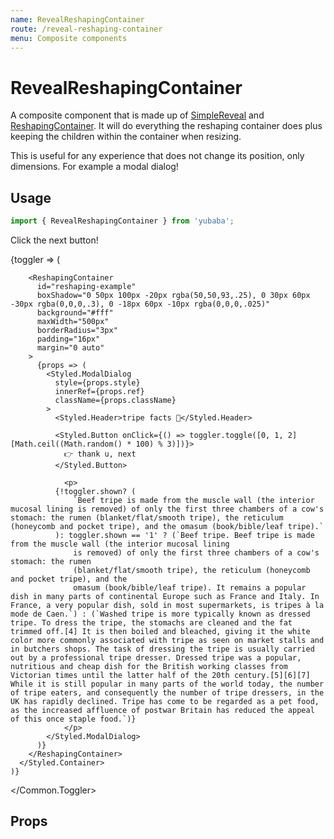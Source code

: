```yaml
---
name: RevealReshapingContainer
route: /reveal-reshaping-container
menu: Composite components
---
```



# RevealReshapingContainer

A composite component that is made up of [SimpleReveal](/simple-reveal) and [ReshapingContainer](/reshaping-container).
It will do everything the reshaping container does plus keeping the children within the container when resizing.

This is useful for any experience that does not change its position,
only dimensions.
For example a modal dialog!

## Usage

```js
import { RevealReshapingContainer } from 'yubaba';
```

Click the next button!

<Playground>
  <Common.Toggler>
    {toggler => (
      <Styled.Container>
        <Styled.Background />

        <ReshapingContainer
          id="reshaping-example"
          boxShadow="0 50px 100px -20px rgba(50,50,93,.25), 0 30px 60px -30px rgba(0,0,0,.3), 0 -18px 60px -10px rgba(0,0,0,.025)"
          background="#fff"
          maxWidth="500px"
          borderRadius="3px"
          padding="16px"
          margin="0 auto"
        >
          {props => (
            <Styled.ModalDialog
              style={props.style}
              innerRef={props.ref}
              className={props.className}
            >
              <Styled.Header>tripe facts 🥩</Styled.Header>

              <Styled.Button onClick={() => toggler.toggle([0, 1, 2][Math.ceil((Math.random() * 100) % 3)])}>
                👉 thank u, next
              </Styled.Button>

                <p>
              {!toggler.shown? (
                  `Beef tripe is made from the muscle wall (the interior mucosal lining is removed) of only the first three chambers of a cow's stomach: the rumen (blanket/flat/smooth tripe), the reticulum (honeycomb and pocket tripe), and the omasum (book/bible/leaf tripe).`
              ): toggler.shown == '1' ? (`Beef tripe. Beef tripe is made from the muscle wall (the interior mucosal lining
                  is removed) of only the first three chambers of a cow's stomach: the rumen
                  (blanket/flat/smooth tripe), the reticulum (honeycomb and pocket tripe), and the
                  omasum (book/bible/leaf tripe). It remains a popular dish in many parts of continental Europe such as France and Italy. In France, a very popular dish, sold in most supermarkets, is tripes à la mode de Caen.`) : (`Washed tripe is more typically known as dressed tripe. To dress the tripe, the stomachs are cleaned and the fat trimmed off.[4] It is then boiled and bleached, giving it the white color more commonly associated with tripe as seen on market stalls and in butchers shops. The task of dressing the tripe is usually carried out by a professional tripe dresser. Dressed tripe was a popular, nutritious and cheap dish for the British working classes from Victorian times until the latter half of the 20th century.[5][6][7] While it is still popular in many parts of the world today, the number of tripe eaters, and consequently the number of tripe dressers, in the UK has rapidly declined. Tripe has come to be regarded as a pet food, as the increased affluence of postwar Britain has reduced the appeal of this once staple food.`)}
                </p>
            </Styled.ModalDialog>
          )}
        </ReshapingContainer>
      </Styled.Container>
    )}

  </Common.Toggler>
</Playground>

## Props

<PropsTable of={ReshapingContainer} />
